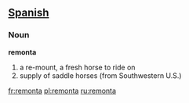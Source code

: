 == [[Spanish]] ==

===Noun===
'''remonta'''

# a re-mount, a fresh horse to ride on
# supply of saddle horses (from Southwestern U.S.)

[[fr:remonta]]
[[pl:remonta]]
[[ru:remonta]]